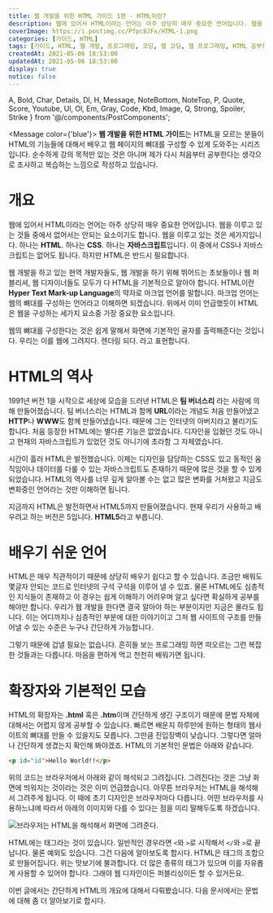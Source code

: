 ```yaml
---
title: 웹 개발을 위한 HTML 가이드 1편 - HTML이란?
description: 웹에 있어서 HTML이라는 언어는 아주 상당히 매우 중요한 언어입니다. 웹을 이루고 있는 것들 중에서 없어서는 안되는 요소이기도 합니다. 웹을 이루고 있는 것은 세가지입니다. 하나는 HTML. 하나는 CSS. 하나는 자바스크립트입니다. 이 중에서 CSS나 자바스크립트는 없어도 됩니다. 하지만 HTML은 반드시 필요합니다.
coverImage: https://i.postimg.cc/Pfpc8JFx/HTML-1.png
categories: [가이드, HTML]
tags: [가이드, HTML, 웹 개발, 프로그래밍, 코딩, 웹 코딩, 웹 프로그래밍, HTML 공부하기, HTML 초보]
createdAt: 2021-05-06 18:53:00
updatedAt: 2021-05-06 18:53:00
display: true
notice: false
---
```


  A, Bold, Char, Details, Dl, H, Message, NoteBottom, NoteTop, P,
  Quote, Score, Youtube, Ul, Ol, Em, Gray, Code, Kbd, Image,
  Q, Strong, Spoiler, Strike
} from '@/components/PostComponents';

<Message color={'blue'}>
  <Strong>웹 개발을 위한 HTML 가이드</Strong>는 HTML을 모르는 분들이 HTML의 기능들에 대해서 배우고 웹 페이지의 뼈대를 구성할 수 있게 도와주는 시리즈 입니다. 순수하게 강의 목적만 있는 것은 아니며 제가 다시 처음부터 공부한다는 생각으로 조사하고 복습하는 느낌으로 작성하고 있습니다.
</Message>

# 개요
웹에 있어서 HTML이라는 언어는 아주 상당히 매우 중요한 언어입니다. 웹을 이루고 있는 것들 중에서 없어서는 안되는 요소이기도 합니다. 웹을 이루고 있는 것은 세가지입니다. 하나는 **HTML**. 하나는 **CSS**. 하나는 **자바스크립트**입니다. 이 중에서 CSS나 자바스크립트는 없어도 됩니다. 하지만 HTML은 반드시 필요합니다.

웹 개발을 하고 있는 현역 개발자들도, 웹 개발을 하기 위해 뛰어드는 초보들이나 웹 퍼블리셔, 웹 디자이너들도 모두가 다 HTML을 기본적으로 알아야 합니다. HTML이란 **Hyper Text Mark-up Language**의 약자로 마크업 언어를 말합니다. 마크업 언어는 웹의 뼈대를 구성하는 언어라고 이해하면 되겠습니다. 위에서 이미 언급했듯이 HTML은 웹을 구성하는 세가지 요소중 가장 중요한 요소입니다.

웹의 뼈대를 구성한다는 것은 쉽게 말해서 화면에 기본적인 골자를 출력해준다는 것입니다. 우리는 이를 웹에 그려지다. 렌더링 되다. 라고 표현합니다.

# HTML의 역사
1991년 버전 1을 시작으로 세상에 모습을 드러낸 HTML은 **팀 버너스리** 라는 사람에 의해 만들어졌습니다. 팀 버너스리는 HTML과 함께 **URL**이라는 개념도 처음 만들어냈고 **HTTP**나 **WWW**도 함께 만들어냈습니다. 때문에 그는 인터넷의 아버지라고 불리기도 합니다. 처음 등장한 HTML에는 별다른 기능은 없었습니다. 디자인을 입혔던 것도 아니고 현재의 자바스크립트가 있었던 것도 아니기에 초라함 그 자체였습니다.

시간이 흘러 HTML은 발전했습니다. 이제는 디자인을 담당하는 CSS도 있고 동적인 움직임이나 데이터를 다룰 수 있는 자바스크립트도 존재하기 때문에 많은 것을 할 수 있게 되었습니다. HTML의 역사를 너무 깊게 알아볼 수는 없고 많은 변화를 거쳐왔고 지금도 변화중인 언어라는 것만 이해하면 됩니다.

지금까지 HTML은 발전하면서 HTML5까지 만들어졌습니다. 현재 우리가 사용하고 배우려고 하는 버전은 5입니다. **HTML5**라고 부릅니다.

# 배우기 쉬운 언어
HTML은 매우 직관적이기 때문에 상당히 배우기 쉽다고 할 수 있습니다. 조금만 배워도 몇글자 안되는 코드로 인터넷의 구석 구석을 이루어 낼 수 있죠. 물론 HTML에도 심층적인 지식들이 존재하고 이 경우는 쉽게 이해하기 어려우며 알고 싶다면 확실하게 공부를 해야만 합니다. 우리가 웹 개발을 한다면 결국 알아야 하는 부분이지만 지금은 몰라도 됩니다. 이는 어디까지나 심층적인 부분에 대한 이야기이고 그저 웹 사이트의 구조를 만들어낼 수 있는 수준은 누구나 간단하게 가능합니다.

그렇기 때문에 겁낼 필요는 없습니다. 흔히들 보는 프로그래밍 하면 떠오르는 그런 복잡한 것들과는 다릅니다. 마음을 편하게 먹고 천천히 배워가면 됩니다.

# 확장자와 기본적인 모습
HTML의 확장자는 **.html** 혹은 **.htm**이며 간단하게 생긴 구조이기 때문에 문법 자체에 대해서는 어렵지 않게 공부할 수 있습니다. 빠르면 배운지 하루만에 원하는 형태의 웹사이트의 뼈대를 만들 수 있을지도 모릅니다. 그만큼 진입장벽이 낮습니다. 그렇다면 얼마나 간단하게 생겼는지 확인해 봐야겠죠. HTML의 기본적인 문법은 아래와 같습니다.

```html
<p id="id">Hello World!!</p>
```

위의 코드는 브라우저에서 아래와 같이 해석되고 그려집니다. 그려진다는 것은 그냥 화면에 띄워지는 것이라는 것은 이미 언급했습니다. 아무튼 브라우저는 HTML을 해석해서 그려주게 됩니다. 이 때에 초기 디자인은 브라우저마다 다릅니다. 어떤 브라우저를 사용하느냐에 따라서 아래의 이미지와 다를 수 있다는 점을 미리 말해두도록 하겠습니다.

![브라우저는 HTML을 해석해서 화면에 그려준다.](https://i.postimg.cc/GhRKKxj4/2021-0506-194926-001.png)

HTML에는 태그라는 것이 있습니다. 일반적인 경우라면 `<`와 `>`로 시작해서 `</`와 `>`로 끝납니다. 물론 예외도 있습니다. 그건 다음에 알아보도록 합시다. HTML은 태그의 조합으로 만들어집니다. 위는 맛보기에 불과합니다. 더 많은 종류의 태그가 있으며 이를 자유롭게 사용할 수 있어야 합니다. 그래야 웹 디자인이든 퍼블리싱이든 할 수 있거든요.

이번 글에서는 간단하게 HTML의 개요에 대해서 다뤄봤습니다. 다음 문서에서는 문법에 대해 좀 더 알아보기로 합시다.